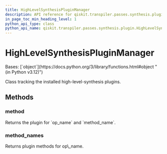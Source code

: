 ```yaml
---
title: HighLevelSynthesisPluginManager
description: API reference for qiskit.transpiler.passes.synthesis.plugin.HighLevelSynthesisPluginManager
in_page_toc_min_heading_level: 1
python_api_type: class
python_api_name: qiskit.transpiler.passes.synthesis.plugin.HighLevelSynthesisPluginManager
---
```


# HighLevelSynthesisPluginManager

<Class id="qiskit.transpiler.passes.synthesis.plugin.HighLevelSynthesisPluginManager" github="https://github.com/Qiskit/qiskit/tree/stable/1.0/qiskit/transpiler/passes/synthesis/plugin.py#L687-L715" signature="qiskit.transpiler.passes.synthesis.plugin.HighLevelSynthesisPluginManager">
  Bases: [`object`](https://docs.python.org/3/library/functions.html#object "(in Python v3.12)")

  Class tracking the installed high-level-synthesis plugins.

  ## Methods

  ### method

  <Function id="qiskit.transpiler.passes.synthesis.plugin.HighLevelSynthesisPluginManager.method" name="method" github="https://github.com/Qiskit/qiskit/tree/stable/1.0/qiskit/transpiler/passes/synthesis/plugin.py#L712-L715" signature="method(op_name, method_name)">
    Returns the plugin for `op_name` and `method_name`.
  </Function>

  ### method\_names

  <Function id="qiskit.transpiler.passes.synthesis.plugin.HighLevelSynthesisPluginManager.method_names" name="method_names" github="https://github.com/Qiskit/qiskit/tree/stable/1.0/qiskit/transpiler/passes/synthesis/plugin.py#L705-L710" signature="method_names(op_name)">
    Returns plugin methods for op\_name.
  </Function>
</Class>

